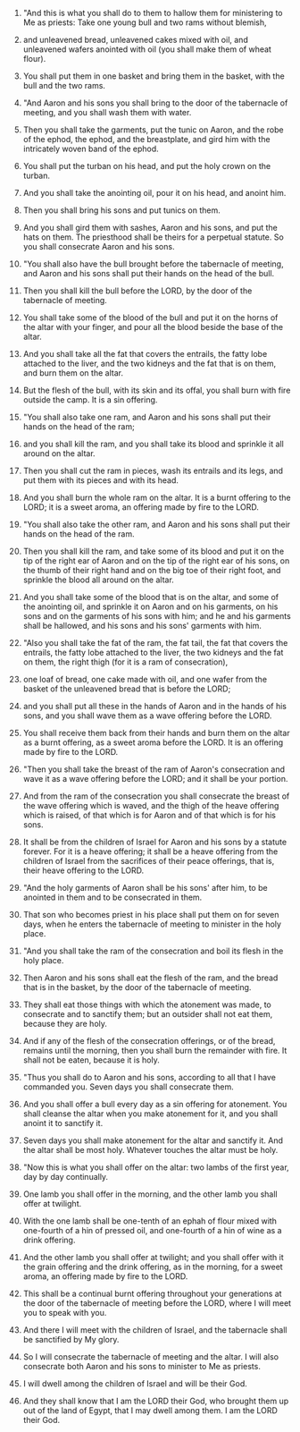 
1. "And this is what you shall do to them to hallow them for ministering to Me as priests: Take one young bull and two rams without blemish,

2. and unleavened bread, unleavened cakes mixed with oil, and unleavened wafers anointed with oil (you shall make them of wheat flour).

3. You shall put them in one basket and bring them in the basket, with the bull and the two rams.

4. "And Aaron and his sons you shall bring to the door of the tabernacle of meeting, and you shall wash them with water.

5. Then you shall take the garments, put the tunic on Aaron, and the robe of the ephod, the ephod, and the breastplate, and gird him with the intricately woven band of the ephod.

6. You shall put the turban on his head, and put the holy crown on the turban.

7. And you shall take the anointing oil, pour it on his head, and anoint him.

8. Then you shall bring his sons and put tunics on them.

9. And you shall gird them with sashes, Aaron and his sons, and put the hats on them. The priesthood shall be theirs for a perpetual statute. So you shall consecrate Aaron and his sons.

10. "You shall also have the bull brought before the tabernacle of meeting, and Aaron and his sons shall put their hands on the head of the bull.

11. Then you shall kill the bull before the LORD, by the door of the tabernacle of meeting.

12. You shall take some of the blood of the bull and put it on the horns of the altar with your finger, and pour all the blood beside the base of the altar.

13. And you shall take all the fat that covers the entrails, the fatty lobe attached to the liver, and the two kidneys and the fat that is on them, and burn them on the altar.

14. But the flesh of the bull, with its skin and its offal, you shall burn with fire outside the camp. It is a sin offering.

15. "You shall also take one ram, and Aaron and his sons shall put their hands on the head of the ram;

16. and you shall kill the ram, and you shall take its blood and sprinkle it all around on the altar.

17. Then you shall cut the ram in pieces, wash its entrails and its legs, and put them with its pieces and with its head.

18. And you shall burn the whole ram on the altar. It is a burnt offering to the LORD; it is a sweet aroma, an offering made by fire to the LORD.

19. "You shall also take the other ram, and Aaron and his sons shall put their hands on the head of the ram.

20. Then you shall kill the ram, and take some of its blood and put it on the tip of the right ear of Aaron and on the tip of the right ear of his sons, on the thumb of their right hand and on the big toe of their right foot, and sprinkle the blood all around on the altar.

21. And you shall take some of the blood that is on the altar, and some of the anointing oil, and sprinkle it on Aaron and on his garments, on his sons and on the garments of his sons with him; and he and his garments shall be hallowed, and his sons and his sons' garments with him.

22. "Also you shall take the fat of the ram, the fat tail, the fat that covers the entrails, the fatty lobe attached to the liver, the two kidneys and the fat on them, the right thigh (for it is a ram of consecration),

23. one loaf of bread, one cake made with oil, and one wafer from the basket of the unleavened bread that is before the LORD;

24. and you shall put all these in the hands of Aaron and in the hands of his sons, and you shall wave them as a wave offering before the LORD.

25. You shall receive them back from their hands and burn them on the altar as a burnt offering, as a sweet aroma before the LORD. It is an offering made by fire to the LORD.

26. "Then you shall take the breast of the ram of Aaron's consecration and wave it as a wave offering before the LORD; and it shall be your portion.

27. And from the ram of the consecration you shall consecrate the breast of the wave offering which is waved, and the thigh of the heave offering which is raised, of that which is for Aaron and of that which is for his sons.

28. It shall be from the children of Israel for Aaron and his sons by a statute forever. For it is a heave offering; it shall be a heave offering from the children of Israel from the sacrifices of their peace offerings, that is, their heave offering to the LORD.

29. "And the holy garments of Aaron shall be his sons' after him, to be anointed in them and to be consecrated in them.

30. That son who becomes priest in his place shall put them on for seven days, when he enters the tabernacle of meeting to minister in the holy place.

31. "And you shall take the ram of the consecration and boil its flesh in the holy place.

32. Then Aaron and his sons shall eat the flesh of the ram, and the bread that is in the basket, by the door of the tabernacle of meeting.

33. They shall eat those things with which the atonement was made, to consecrate and to sanctify them; but an outsider shall not eat them, because they are holy.

34. And if any of the flesh of the consecration offerings, or of the bread, remains until the morning, then you shall burn the remainder with fire. It shall not be eaten, because it is holy.

35. "Thus you shall do to Aaron and his sons, according to all that I have commanded you. Seven days you shall consecrate them.

36. And you shall offer a bull every day as a sin offering for atonement. You shall cleanse the altar when you make atonement for it, and you shall anoint it to sanctify it.

37. Seven days you shall make atonement for the altar and sanctify it. And the altar shall be most holy. Whatever touches the altar must be holy.

38. "Now this is what you shall offer on the altar: two lambs of the first year, day by day continually.

39. One lamb you shall offer in the morning, and the other lamb you shall offer at twilight.

40. With the one lamb shall be one-tenth of an ephah of flour mixed with one-fourth of a hin of pressed oil, and one-fourth of a hin of wine as a drink offering.

41. And the other lamb you shall offer at twilight; and you shall offer with it the grain offering and the drink offering, as in the morning, for a sweet aroma, an offering made by fire to the LORD.

42. This shall be a continual burnt offering throughout your generations at the door of the tabernacle of meeting before the LORD, where I will meet you to speak with you.

43. And there I will meet with the children of Israel, and the tabernacle shall be sanctified by My glory.

44. So I will consecrate the tabernacle of meeting and the altar. I will also consecrate both Aaron and his sons to minister to Me as priests.

45. I will dwell among the children of Israel and will be their God.

46. And they shall know that I am the LORD their God, who brought them up out of the land of Egypt, that I may dwell among them. I am the LORD their God.


